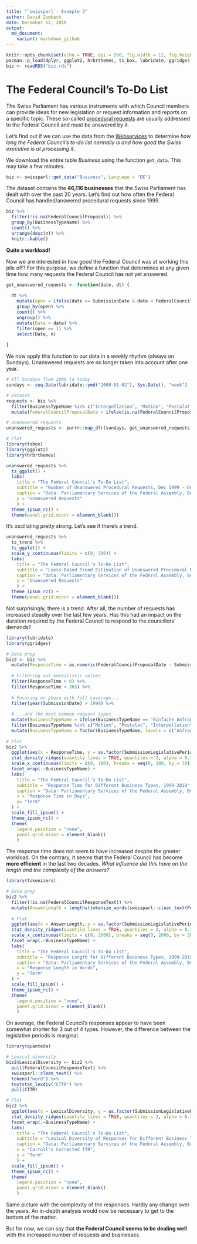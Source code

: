 ```yaml
---
title: "`swissparl`: Example 3"
author: David Zumbach
date: December 12, 2019
output:
  md_document:
    variant: markdown_github
---
```


```r
knitr::opts_chunk$set(echo = TRUE, dpi = 500, fig.width = 12, fig.height = 8, message = F)
pacman::p_load(dplyr, ggplot2, hrbrthemes, ts_box, lubridate, ggridges, quanteda, purrr)
biz <- readRDS("biz.rds")
```

# The Federal Council's To-Do List
The Swiss Parliament has various instruments with which Council members can provide ideas for new legislation or request information and reports on a specific topic. These so-called [procedural requests](https://www.parlament.ch/en/%C3%BCber-das-parlament/parlamentsw%C3%B6rterbuch/parlamentsw%C3%B6rterbuch-detail?WordId=238) are usually addressed to the Federal Council and must be answered by it.  

Let's find out if we can use the data from the [Webservices](https://www.parlament.ch/en/services/open-data-webservices) to determine *how long the Federal Council's to-do list normally is and how good the Swiss executive is at processing it*.

We download the entire table *Business* using the function `get_data`. This may take a few minutes.

```r
biz <- swissparl::get_data("Business", Language = "DE")
```

The dataset contains the **46,116 businesses** that the Swiss Parliament has dealt with over the past 20 years. Let's find out how often the Federal Council has handled/answered procedural requests since 1999.

```r
biz %>%
  filter(!is.na(FederalCouncilProposal)) %>% 
  group_by(BusinessTypeName) %>% 
  count() %>% 
  arrange(desc(n)) %>% 
  knitr::kable()
```

**Quite a workload!**  

Now we are interested in how good the Federal Council was at working this pile off? For this purpose, we define a function that determines at any given time how many requests the Federal Council has not yet answered.

```r
get_unanswered_requests <- function(date, dt) {
  
  dt %>% 
    mutate(open = ifelse(date >= SubmissionDate & date < FederalCouncilProposalDate, 1, 0)) %>% 
    group_by(open) %>% 
    count() %>% 
    ungroup() %>% 
    mutate(Date = date) %>%
    filter(open == 1) %>%
    select(Date, n)
  
} 
```

We now apply this function to our data in a *weekly* rhythm (always on Sundays). Unanswered requests are no longer taken into account after one year.

```r
# All Sundays from 2000 to today
sundays <- seq.Date(lubridate::ymd("2000-01-02"), Sys.Date(), "week")

# Dataset 
requests <- biz %>%
  filter(BusinessTypeName %in% c("Interpellation", "Motion", "Postulat")) %>% 
  mutate(FederalCouncilProposalDate = ifelse(is.na(FederalCouncilProposalDate), SubmissionDate + 365, FederalCouncilProposalDate))

# Unanswered requests  
unanswered_requests <- purrr::map_dfr(sundays, get_unanswered_requests, dt = requests)

# Plot
library(tsbox)
library(ggplot2)
library(hrbrthemes)

unanswered_requests %>% 
  ts_ggplot() + 
  labs(
    title = "The Federal Council's To-Do List",
    subtitle = "Number of Unanswered Procedural Requests, Dec 1999 - Dec 2019",
    caption = "Data: Parliamentary Services of the Federal Assembly, Bern",
    y = "Unanswered Requests"
    ) +
  theme_ipsum_rc() +
  theme(panel.grid.minor = element_blank())
```

It's oscillating pretty strong. Let's see if there's a trend. 

```r
unanswered_requests %>% 
  ts_trend %>% 
  ts_ggplot() +
  scale_y_continuous(limits = c(0, 300)) +
  labs(
    title = "The Federal Council's To-Do List",
    subtitle = "Loess-Based Trend Estimation of Unanswered Procedural Requests",
    caption = "Data: Parliamentary Services of the Federal Assembly, Bern",
    y = "Unanswered Requests"
    ) +
  theme_ipsum_rc() +
  theme(panel.grid.minor = element_blank())
```

Not surprisingly, there is a trend. After all, the number of requests has increased steadily over the last few years. Has this had an impact on the duration required by the Federal Council to respond to the councillors' demands?  

```r
library(lubridate)
library(ggridges)

# Data prep
biz2 <- biz %>% 
  mutate(ResponseTime = as.numeric(FederalCouncilProposalDate - SubmissionDate)) %>% 
  
  # Filtering out unrealistic values
  filter(ResponseTime > 0) %>% 
  filter(ResponseTime < 365) %>% 
  
  # Focusing on phase with full coverage...
  filter(year(SubmissionDate) > 1999) %>% 
  
  # ...and the most common request types
  mutate(BusinessTypeName = ifelse(BusinessTypeName == "Einfache Anfrage", "Anfrage", BusinessTypeName)) %>% 
  filter(BusinessTypeName %in% c("Motion", "Postulat", "Interpellation", "Anfrage")) %>% 
  mutate(BusinessTypeName = factor(BusinessTypeName, levels = c("Anfrage", "Interpellation", "Postulat", "Motion"))) 
  
# Plot
biz2 %>% 
  ggplot(aes(x = ResponseTime, y = as.factor(SubmissionLegislativePeriod), fill = BusinessTypeName)) +
  stat_density_ridges(quantile_lines = TRUE, quantiles = 2, alpha = 0.7) +
  scale_x_continuous(limits = c(0, 180), breaks = seq(0, 180, by = 30)) +
  facet_wrap(.~BusinessTypeName) +
  labs(
    title = "The Federal Council's To-Do List",
    subtitle = "Response Time for Different Business Types, 1999-2019",
    caption = "Data: Parliamentary Services of the Federal Assembly, Bern",
    x = "Response Time in Days",
    y= "Term"
  ) +
  scale_fill_ipsum() +
  theme_ipsum_rc() +
  theme(
    legend.position = "none",
    panel.grid.minor = element_blank()
    )
```

The response time does not seem to have increased despite the greater workload. On the contrary, it seems that the Federal Council has become **more efficient** in the last two decades. *What influence did this have on the length and the complexity of the answers?*

```r
library(tokenizers)

# Data prep
biz2 %>% 
  filter(!is.na(FederalCouncilResponseText)) %>% 
  mutate(AnswerLength = lengths(tokenize_words(swissparl::clean_text(FederalCouncilResponseText)))) %>% 
  
  # Plot
  ggplot(aes(x = AnswerLength, y = as.factor(SubmissionLegislativePeriod), fill = BusinessTypeName)) +
  stat_density_ridges(quantile_lines = TRUE, quantiles = 2, alpha = 0.7) +
  scale_x_continuous(limits = c(0, 2000), breaks = seq(0, 2000, by = 500)) +
  facet_wrap(.~BusinessTypeName) +
  labs(
    title = "The Federal Council's To-Do List",
    subtitle = "Response Length for Different Business Types, 1999-2019",
    caption = "Data: Parliamentary Services of the Federal Assembly, Bern",
    x = "Response Length in Words",
    y = "Term"
  ) +
  scale_fill_ipsum() +
  theme_ipsum_rc() +
  theme(
    legend.position = "none",
    panel.grid.minor = element_blank()
    )
```

On average, the Federal Council's responses appear to have been somewhat shorter for 3 out of 4 types. However, the difference between the legislative periods is marginal.

```r
library(quanteda)

# Lexical diversity
biz2$LexicalDiversity <- biz2 %>%
  pull(FederalCouncilResponseText) %>% 
  swissparl::clean_text() %>%
  tokens("word") %>%
  textstat_lexdiv("CTTR") %>%
  pull(CTTR)

# Plot
biz2 %>% 
  ggplot(aes(x = LexicalDiversity, y = as.factor(SubmissionLegislativePeriod), fill = BusinessTypeName)) +
  stat_density_ridges(quantile_lines = TRUE, quantiles = 2, alpha = 0.7) +
  facet_wrap(.~BusinessTypeName) +
  labs(
    title = "The Federal Council's To-Do List",
    subtitle = "Lexical Diversity of Responses for Different Business Types, 1999-2019",
    caption = "Data: Parliamentary Services of the Federal Assembly, Bern",
    x = "Carroll's Corrected TTR",
    y = "Term"
    ) +
  scale_fill_ipsum() +
  theme_ipsum_rc() +
  theme(
    legend.position = "none",
    panel.grid.minor = element_blank()
    )
```

Same picture with the complexity of the responses. Hardly any change over the years. An in-depth analysis would now be necessary to get to the bottom of the matter.

But for now, we can say that **the Federal Council seems to be dealing well** with the increased number of requests and businesses.

